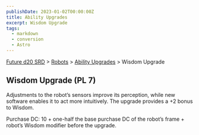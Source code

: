 ```yaml
---
publishDate: 2023-01-02T00:00:00Z
title: Ability Upgrades
excerpt: Wisdom Upgrade
tags:
  - markdown
  - conversion
  - Astro
---
```






[Future d20 SRD](/#futureD20) > [Robots](future-d20-srd-robots-index) > [Ability Upgrades](future-d20-srd-robots-ability-upgrades-index) > Wisdom Upgrade




## Wisdom Upgrade (PL 7)


Adjustments to the robot’s sensors improve its perception, while new software enables it to act more intuitively. The upgrade provides a +2 bonus to Wisdom.


Purchase DC: 10 + one-half the base purchase DC of the robot’s frame + robot’s Wisdom modifier before the upgrade.



